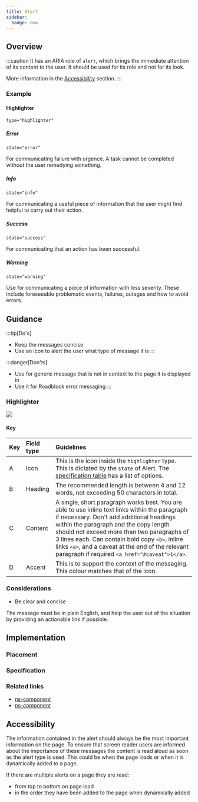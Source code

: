 ```yaml
---
title: Alert
sidebar:
  badge: new
---
```





## Overview

<CompDetails name={componentName} />

:::caution
It has an ARIA role of `alert`, which brings the immediate attention of its content to the user. It should be used for its role and not for its look.

More information in the [Accessibility](#accessibility) section.
:::

### Example

<ExampleViewer>
  <ExampleStandard slot="template" />
</ExampleViewer>

#### Highlighter

`type="highlighter"`

##### Error

`state="error"`

For communicating failure with urgence. A task cannot be completed without the user remedying something.

<ExampleViewer>
  <ExampleHighlighterError slot="template" />
</ExampleViewer>

##### Info

`state="info"`

For communicating a useful piece of information that the user might find helpful to carry out their action.

<ExampleViewer>
  <ExampleHighlighterInfo slot="template" />
</ExampleViewer>

##### Success

`state="success"`

For communicating that an action has been successful.

<ExampleViewer>
  <ExampleHighlighterSuccess slot="template" />
</ExampleViewer>

##### Warning

`state="warning"`

Use for communicating a piece of information with less severity. These include foreseeable problematic events, failures, outages and how to avoid errors.

<ExampleViewer>
  <ExampleHighlighterWarning slot="template" />
</ExampleViewer>

## Guidance

:::tip[Do's]
- Keep the messages concise
- Use an icon to alert the user what type of message it is
:::

:::danger[Don'ts]
- Use for generic message that is not in context to the page it is displayed in
- Use it for Roadblock error messaging
:::

### Highlighter

![](@assets/components/ns-alert/guidance-highlighter.webp)

#### Key

| Key | Field type | Guidelines |
| :--- | :--- | :--- |
| A | Icon | This is the icon inside the `highlighter` type. This is dictated by the `state` of Alert. The [specification table](#specification) has a list of options. |
| B | Heading | The recommended length is between 4 and 12 words, not exceeding 50 characters in total. |
| C | Content | A single, short paragraph works best. You are able to use inline text links within the paragraph if necessary. Don't add additional headings within the paragraph and the copy length should not exceed more than two paragraphs of 3 lines each. Can contain bold copy `<b>`, inline links `<a>`, and a caveat at the end of the relevant paragraph if required `<a href="#caveat">1</a>`. |
| D | Accent | This is to support the context of the messaging. This colour matches that of the icon. |

### Considerations

- Be clear and concise

The message must be in plain English, and help the user out of the situation by providing an actionable link if possible.

## Implementation

### Placement

<Placement name={componentName} />

### Specification

<Specification name={componentName} />

### Related links

- [ns-component](#!)
- [ns-component](#!)

## Accessibility

The information contained in the alert should always be the most important information on the page. To ensure that screen reader users are informed about the importance of these messages the content is read aloud as soon as the alert type is used. This could be when the page loads or when it is dynamically added to a page.

If there are multiple alerts on a page they are read:

- from top to bottom on page load
- in the order they have been added to the page when dynamically added
